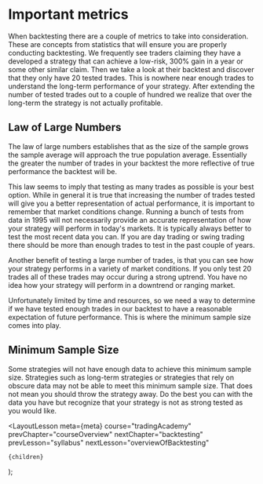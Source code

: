 
# Important metrics

When backtesting there are a couple of metrics to take into consideration. These are concepts from statistics that will
ensure you are properly conducting backtesting. We frequently see traders claiming they have a developed a strategy that
can achieve a low-risk, 300% gain in a year or some other similar claim. Then we take a look at their backtest and discover
that they only have 20 tested trades. This is nowhere near enough trades to understand the long-term performance of your
strategy. After extending the number of tested trades out to a couple of hundred we realize that over the long-term the
strategy is not actually profitable.

## Law of Large Numbers

The law of large numbers establishes that as the size of the sample grows the sample average will approach the true population
average. Essentially the greater the number of trades in your backtest the more reflective of true performance the backtest
will be.

This law seems to imply that testing as many trades as possible is your best option. While in general it is true that increasing
the number of trades tested will give you a better representation of actual performance, it is important to remember that
market conditions change. Running a bunch of tests from data in 1995 will not necessarily provide an accurate representation
of how your strategy will perform in today's markets. It is typically always better to test the most recent data you
can. If you are day trading or swing trading there should be more than enough trades to test in the past couple of years.

Another benefit of testing a large number of trades, is that you can see how your strategy performs in a variety of
market conditions. If you only test 20 trades all of these trades may occur during a strong uptrend. You have no idea how
your strategy will perform in a downtrend or ranging market.

Unfortunately limited by time and resources, so we need a way to determine if we have tested enough trades in our
backtest to have a reasonable expectation of future performance. This is where the minimum sample size comes into play.

## Minimum Sample Size

Some strategies will not have enough data to achieve this minimum sample size. Strategies such as long-term strategies or
strategies that rely on obscure data may not be able to meet this minimum sample size. That does not mean you should throw the
strategy away. Do the best you can with the data you have but recognize that your strategy is not as strong tested as you
would like.

  <LayoutLesson
    meta={meta}
    course="tradingAcademy"
    prevChapter="courseOverview"
    nextChapter="backtesting"
    prevLesson="syllabus"
    nextLesson="overviewOfBacktesting"
  >
    {children}
  </LayoutLesson>
);
